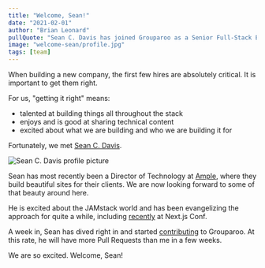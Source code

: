 ```yaml
---
title: "Welcome, Sean!"
date: "2021-02-01"
author: "Brian Leonard"
pullQuote: "Sean C. Davis has joined Grouparoo as a Senior Full-Stack Engineer"
image: "welcome-sean/profile.jpg"
tags: [team]
---
```


When building a new company, the first few hires are absolutely critical. It is important to get them right.

For us, "getting it right" means:

- talented at building things all throughout the stack
- enjoys and is good at sharing technical content
- excited about what we are building and who we are building it for

Fortunately, we met [Sean C. Davis](https://twitter.com/seancdavis29).

<Image
  centered
  alt="Sean C. Davis profile picture"
  src="welcome-sean/profile.jpg"
  width={300}
  height={300}
/>

Sean has most recently been a Director of Technology at [Ample](https://www.ample.co/), where they build beautiful sites for their clients. We are now looking forward to some of that beauty around here.

He is excited about the JAMstack world and has been evangelizing the approach for quite a while, including [recently](https://nextjs.org/2020/conf/speakers/seancdavis) at Next.js Conf.

A week in, Sean has dived right in and started [contributing](https://github.com/grouparoo/grouparoo/pulls?q=is%3Apr+author%3Aseancdavis+) to Grouparoo. At this rate, he will have more Pull Requests than me in a few weeks.

We are so excited. Welcome, Sean!
